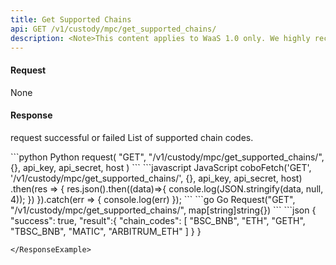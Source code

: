 ```yaml
---
title: Get Supported Chains
api: GET /v1/custody/mpc/get_supported_chains/ 
description: <Note>This content applies to WaaS 1.0 only. We highly recommend that you upgrade to <a href="/v2/guides/overview/introduction">WaaS 2.0</a>.</Note> This endpoint returns a JSON response with a 'chain_codes' field containing a list of supported chain codes for the MPC custody wallet associated with the authenticated user.
---
```

#### Request 
None

#### Response
<ResponseField name="success" type="bool">request successful or failed</ResponseField>
   <ResponseField name="result" type="object">
      <Expandable title="object">
        <ResponseField name="chain_codes" type="String[ ]" >List of supported chain codes.</ResponseField>
      </Expandable>
</ResponseField>

<RequestExample>
```python Python
request(
    "GET",
    "/v1/custody/mpc/get_supported_chains/", {},
    api_key, api_secret, host
)
```
```javascript JavaScript
coboFetch('GET', '/v1/custody/mpc/get_supported_chains/', {}, api_key, api_secret, host)
    .then(res => {
        res.json().then((data)=>{
            console.log(JSON.stringify(data, null, 4));
        })
    }).catch(err => {
        console.log(err)
    });
```
```go Go
Request("GET", "/v1/custody/mpc/get_supported_chains/", map[string]string{})
```
</RequestExample>

<ResponseExample>
```json
{
  "success": true,
  "result":{
      "chain_codes": [
        "BSC_BNB",
        "ETH",
        "GETH",
        "TBSC_BNB",
        "MATIC",
        "ARBITRUM_ETH"
      ]
  }
}

```
</ResponseExample>
